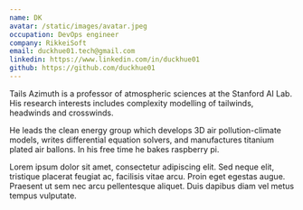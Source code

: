```yaml
---
name: DK
avatar: /static/images/avatar.jpeg
occupation: DevOps engineer
company: RikkeiSoft
email: duckhue01.tech@gmail.com
linkedin: https://www.linkedin.com/in/duckhue01
github: https://github.com/duckhue01
---
```


Tails Azimuth is a professor of atmospheric sciences at the Stanford AI Lab. His research interests includes complexity modelling of tailwinds, headwinds and crosswinds.

He leads the clean energy group which develops 3D air pollution-climate models, writes differential equation solvers, and manufactures titanium plated air ballons. In his free time he bakes raspberry pi.

Lorem ipsum dolor sit amet, consectetur adipiscing elit. Sed neque elit, tristique placerat feugiat ac, facilisis vitae arcu. Proin eget egestas augue. Praesent ut sem nec arcu pellentesque aliquet. Duis dapibus diam vel metus tempus vulputate.
